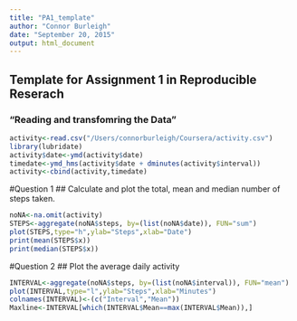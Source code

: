 ```yaml
---
title: "PA1_template"
author: "Connor Burleigh"
date: "September 20, 2015"
output: html_document
---
```


## Template for Assignment 1 in Reproducible Reserach

### "Reading and transfomring the Data"
```r
activity<-read.csv("/Users/connorburleigh/Coursera/activity.csv")
library(lubridate)
activity$date<-ymd(activity$date)
timedate<-ymd_hms(activity$date + dminutes(activity$interval))
activity<-cbind(activity,timedate)
```

#Question 1
## Calculate and plot the total, mean and median number of steps taken.

```r
noNA<-na.omit(activity)
STEPS<-aggregate(noNA$steps, by=(list(noNA$date)), FUN="sum")
plot(STEPS,type="h",ylab="Steps",xlab="Date")
print(mean(STEPS$x))
print(median(STEPS$x))
```

#Question 2
## Plot the average daily activity
```r
INTERVAL<-aggregate(noNA$steps, by=(list(noNA$interval)), FUN="mean")
plot(INTERVAL,type="l",ylab="Steps",xlab="Minutes")
colnames(INTERVAL)<-(c("Interval","Mean"))
Maxline<-INTERVAL[which(INTERVAL$Mean==max(INTERVAL$Mean)),]
```

